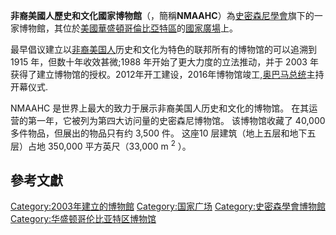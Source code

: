 {{Infobox museum
|name            = 非裔美國人歷史和文化國家博物館<br><small>National Museum of African American History and Culture</small>
|image           = National Museum of African American History and Culture in February 2020.jpg
|caption         = 博物館外觀
|established     = 2003年12月19日籌備處成立<br>2016年9月24日正式開幕
|pushpin_map     = United States Washington, D.C. central
|map_caption     = 地理位置
|coordinates     = {{coord|38.891080|-77.032592|display=inline,title}}
|location        = {{USA}}[[華盛頓哥倫比亞特區|華盛頓哥倫比亞特區]]<br>[[西北區_(華盛頓特區)|西北區]]憲法大道1400號（郵遞區號：20560）
|type            = 全國性歷史博物馆
|collections     = [[非裔美國人歷史|非裔美國人歷史]]、[[非裔美國人藝術|藝術]]和[[非裔美國人音樂|音樂]]
|collection_size = 約40,000 
|visitors        = 190萬（2018年）<ref name=visitors2018>{{cite web|title=Visitor Statistics|website=Smithsonian Institution|url=https://www.si.edu/newsdesk/about/stats|date=May 2019|accessdate=June 2, 2019|archive-date=2018-06-23|archive-url=https://web.archive.org/web/20180623113133/https://newsdesk.si.edu/about/stats|dead-url=no}}</ref>
|director        = [[凱文·楊|凱文·楊]] <ref name="Blair">{{cite news |last1=Blair |first1=Elizabeth |title=Kevin Young Named Director Of National Museum Of African American History And Culture |url=https://www.npr.org/2020/09/30/918658839/kevin-young-named-director-of-national-museum-of-african-american-history-and-cu |accessdate=2 October 2020 |work=NPR.org |language=en |archive-date=2021-01-17 |archive-url=https://web.archive.org/web/20210117113701/https://www.npr.org/2020/09/30/918658839/kevin-young-named-director-of-national-museum-of-african-american-history-and-cu |dead-url=no }}</ref>
|curator         = [[Jacquelyn_Serwer|Jacquelyn Serwer]]<ref>{{cite web|title=Sweet Home Café Tasting and Book Signing|website=National Museum of African American History and Culture|date=February 2019|accessdate=June 2, 2019|url=https://nmaahc.si.edu/event/sweet-home-cafe-tasting-and-book-signing|archive-date=2019-06-02|archive-url=https://web.archive.org/web/20190602192728/https://nmaahc.si.edu/event/sweet-home-cafe-tasting-and-book-signing|dead-url=no}}</ref>
|architect       = [[Phil_Freelon|Freelon Group]]/[[大衛·阿賈耶|阿賈耶建築師事務所]]/[[Davis_Brody_Bond布羅迪|Davis Brody Bond布羅迪]]
|publictransit   = [[華盛頓地鐵|華盛頓地鐵]] <br> {{rint|washington|blue}} {{rint|washington|orange}} {{rint|washington|silver}} [[史密森尼站|史密森尼站]]/[[聯邦三角站|聯邦三角站]]
|website         = [http://nmaahc.si.edu/ nmaahc.si.edu]  
}}

'''非裔美國人歷史和文化國家博物館'''（{{lang-en|National Museum of African American History and Culture}}，簡稱'''NMAAHC'''）為[[史密森尼学会|史密森尼學會]]旗下的一家博物館，其位於[[美國|美國]][[華盛頓哥倫比亞特區|華盛頓哥倫比亞特區]]的[[國家廣場|國家廣場]]上。

最早倡议建立以[[非裔美国人|非裔美国人]]历史和文化为特色的联邦所有的博物馆的可以追溯到 1915 年，但数十年收效甚微;1988 年开始了更大力度的立法推动，并于 2003 年获得了建立博物馆的授权。2012年开工建设，2016年博物馆竣工,[[贝拉克·奥巴马|奥巴马总统]]主持开幕仪式.

NMAAHC 是世界上最大的致力于展示非裔美国人历史和文化的博物馆。 在其运营的第一年，它被列为第四大访问量的史密森尼博物馆。 该博物馆收藏了 40,000 多件物品，但展出的物品只有约 3,500 件。 这座10 层建筑（地上五层和地下五层）占地 350,000 平方英尺（33,000 m <sup>2</sup> ）。  

== 參考文獻 ==
{{reflist}}{{史密森尼学会}}
[[Category:2003年建立的博物館|Category:2003年建立的博物館]]
[[Category:国家广场|Category:国家广场]]
[[Category:史密森學會博物館|Category:史密森學會博物館]]
[[Category:华盛顿哥伦比亚特区博物馆|Category:华盛顿哥伦比亚特区博物馆]]